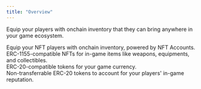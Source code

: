 ```yaml
---
title: "Overview"
---
```


Equip your players with onchain inventory that they can bring anywhere in your game ecosystem.

<CardGroup cols={2}>
  <Card
    title="Inventory"
    icon="shelves"
    iconType="solid"
    href="use-cases/player-inventory/inventory"
  >
    <div style={{ paddingTop: "8px", fontSize: "14px" }}>
        Equip your NFT players with onchain inventory, powered by NFT Accounts.
    </div>
  </Card>
  <Card
    title="Items"
    icon="treasure-chest"
    iconType="solid"
    href="use-cases/player-inventory/items"
  >
    <div style={{ paddingTop: "8px", fontSize: "14px" }}>
      ERC-1155-compatible NFTs for in-game items like weapons, equipments, and collectibles.
    </div>
  </Card>
  <Card
    title="Currencies"
    icon="coin"
    iconType="solid"
    href="use-cases/player-inventory/currencies"
  >
    <div style={{ paddingTop: "8px", fontSize: "14px" }}>
        ERC-20-compatible tokens for your game currency. 
    </div>
  </Card>
   <Card
    title="XP"
    icon="star"
    iconType="solid"
    href="use-cases/player-inventory/XP"
  >
    <div style={{ paddingTop: "8px", fontSize: "14px" }}>
        Non-transferrable ERC-20 tokens to account for your players' in-game reputation.
    </div>
  </Card>
</CardGroup>